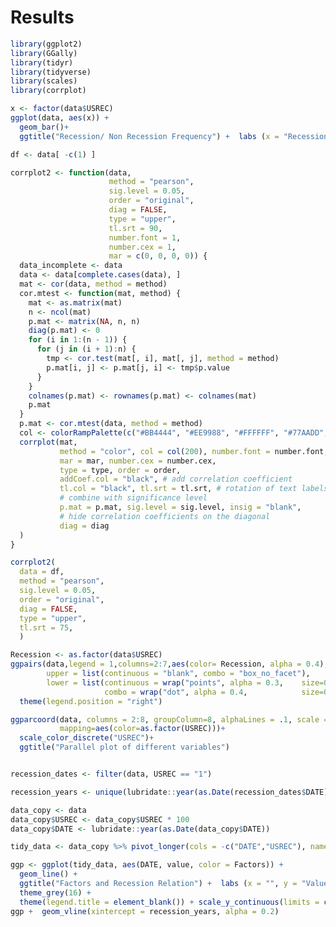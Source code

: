 # Results
```r
library(ggplot2)
library(GGally)
library(tidyr)
library(tidyverse)
library(scales)  
library(corrplot)

```

```r
x <- factor(data$USREC) 
ggplot(data, aes(x)) + 
  geom_bar()+
  ggtitle("Recession/ Non Recession Frequency") +  labs (x = "Recession", y = "Count")
```
```r
df <- data[ -c(1) ]

corrplot2 <- function(data,
                      method = "pearson",
                      sig.level = 0.05,
                      order = "original",
                      diag = FALSE,
                      type = "upper",
                      tl.srt = 90,
                      number.font = 1,
                      number.cex = 1,
                      mar = c(0, 0, 0, 0)) {
  data_incomplete <- data
  data <- data[complete.cases(data), ]
  mat <- cor(data, method = method)
  cor.mtest <- function(mat, method) {
    mat <- as.matrix(mat)
    n <- ncol(mat)
    p.mat <- matrix(NA, n, n)
    diag(p.mat) <- 0
    for (i in 1:(n - 1)) {
      for (j in (i + 1):n) {
        tmp <- cor.test(mat[, i], mat[, j], method = method)
        p.mat[i, j] <- p.mat[j, i] <- tmp$p.value
      }
    }
    colnames(p.mat) <- rownames(p.mat) <- colnames(mat)
    p.mat
  }
  p.mat <- cor.mtest(data, method = method)
  col <- colorRampPalette(c("#BB4444", "#EE9988", "#FFFFFF", "#77AADD", "#4477AA"))
  corrplot(mat,
           method = "color", col = col(200), number.font = number.font,
           mar = mar, number.cex = number.cex,
           type = type, order = order,
           addCoef.col = "black", # add correlation coefficient
           tl.col = "black", tl.srt = tl.srt, # rotation of text labels
           # combine with significance level
           p.mat = p.mat, sig.level = sig.level, insig = "blank",
           # hide correlation coefficients on the diagonal
           diag = diag
  )
}

corrplot2(
  data = df,
  method = "pearson",
  sig.level = 0.05,
  order = "original",
  diag = FALSE,
  type = "upper",
  tl.srt = 75,
  ) 
```

```r
Recession <- as.factor(data$USREC)
ggpairs(data,legend = 1,columns=2:7,aes(color= Recession, alpha = 0.4),
        upper = list(continuous = "blank", combo = "box_no_facet"),
        lower = list(continuous = wrap("points", alpha = 0.3,    size=0.3), 
                     combo = wrap("dot", alpha = 0.4,            size=0.3) ), title = "Correlation Between factors") + 
  theme(legend.position = "right")
```

```r
ggparcoord(data, columns = 2:8, groupColumn=8, alphaLines = .1, scale = "uniminmax", 
           mapping=aes(color=as.factor(USREC)))+
  scale_color_discrete("USREC")+
  ggtitle("Parallel plot of different variables") 
```

```r

```


```r
recession_dates <- filter(data, USREC == "1")

recession_years <- unique(lubridate::year(as.Date(recession_dates$DATE)))

data_copy <- data
data_copy$USREC <- data_copy$USREC * 100
data_copy$DATE <- lubridate::year(as.Date(data_copy$DATE))

tidy_data <- data_copy %>% pivot_longer(cols = -c("DATE","USREC"), names_to = "Factors") |> mutate(Factors = forcats::fct_reorder2(Factors,DATE, value))

ggp <- ggplot(tidy_data, aes(DATE, value, color = Factors)) +
  geom_line() +
  ggtitle("Factors and Recession Relation") +  labs (x = "", y = "Value") +
  theme_grey(16) +
  theme(legend.title = element_blank()) + scale_y_continuous(limits = c(0, 100,5)) 
ggp +  geom_vline(xintercept = recession_years, alpha = 0.2) 
```
